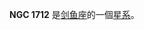 {{NGCInfoBox|NGCID=NGC 1712|發現者=詹姆士·丹露帕|發現日期=1826年9月24日|其他編號=ESO 56-SC11|曆元=J2000.0|赤經=4時50分58.5秒
|赤緯=-69°24'27"|星座=剑鱼座|星體=星系|星等=|表面亮度=|藍等=}}

'''NGC 1712''' 是[[剑鱼座|剑鱼座]]的一個[[星系|星系]]。

{{NGCReference|1712}}
{{Catalogs|NGC=1712}}